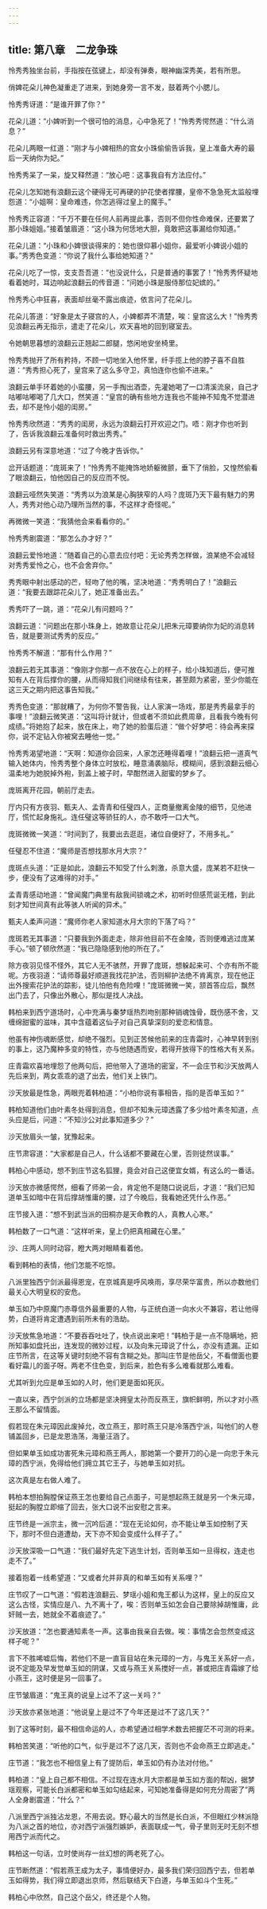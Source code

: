 ```yaml
---
---
---
```

title: 第八章　二龙争珠
---



怜秀秀独坐台前，手指按在弦键上，却没有弹奏，眼神幽深秀美，若有所思。

俏婢花朵儿神色凝重走了进来，到她身旁一言不发，鼓着两个小腮儿。

怜秀秀讶道：“是谁开罪了你？”

花朵儿道：“小婢听到一个很可怕的消息，心中急死了！”怜秀秀愕然道：“什么消息？”

花朵儿两眼一红道：“刚才与小婢相热的宫女小珠偷偷告诉我，皇上准备大寿的最后一天纳你为妃。”

怜秀秀呆了一呆，旋又释然道：“放心吧：这事我自有方法应付。”

花朵儿怎知她有浪翻云这个硬得无可再硬的护花使者撑腰，皇帝不急急死太监般埋怨道：“小姐啊：皇命难违，你怎逃得过皇上的魔手。”

怜秀秀正容道：“千万不要在任何人前再提此事，否则不但你性命难保，还要累了那小珠姐姐。”接着皱眉道：“这小珠为何恁地大胆，竟敢把这事漏给你知道。”

花朵儿道：“小珠和小婢很谈得来的：她也很仰慕小姐你，最爱听小婢说小姐的事。”秀秀色变道：“你说了我什么事给她知道？”

花朵儿吃了一惊，支支吾吾道：“也没说什么，只是普通的事罢了！”怜秀秀怀疑地看着她时，耳边响起浪翻云的传音道：“问她小珠是服侍那位妃嫔的。”

怜秀秀心中狂喜，表面却丝毫不露出痕迹，依言问了花朵儿。

花朵儿答道：“好象是太子寝宫的人，小婢都弄不清楚，唉：皇宫这么大！”怜秀秀见浪翻云再无指示，遣走了花朵儿，欢天喜地的回到寝室去。

令她朝思暮想的浪翻云正翘起二郎腿，悠闲地安坐椅里。

怜秀秀抛开了所有矜持，不顾一切地坐入他怀里，纤手揽上他的脖子喜不自胜道：“秀秀担心死了，皇宫来了这么多守卫，真怕连你也偷不进来。”

浪翻云单手环着她的小蛮腰，另一手掏出酒壶，先灌她喝了一口清溪流泉，自己才咕嘟咕嘟喝了几大口，然笑道：“皇宫的确有些地方连我也不能神不知鬼不觉潜进去，却不是怜小姐的闺房。”

怜秀秀欣然道：“秀秀的闺房，永远为浪翻云打开欢迎之门。唔：刚才你也听到了，告诉我浪翻云准备何时救出秀秀。”

浪翻云另有深意地道：“过了今晚才告诉你。”

岔开话题道：“庞斑来了！”怜秀秀不能掩饰地娇躯微颤，垂下了俏脸，又惶然偷看了眼浪翻云，怕他因自己的反应而不悦。

浪翻云哑然失笑道：“秀秀以为浪某是心胸狭窄的人吗？庞斑乃天下最有魅力的男人，秀秀对他心动乃理所当然的事，不这样才奇怪呢。”

再微微一笑道：“我猜他会来看看你的。”

怜秀秀剧震道：“那怎么办才好？”

浪翻云爱怜地道：“随着自己的心意去应付吧：无论秀秀怎样做，浪某绝不会减轻对秀秀爱怜之心，也不会舍弃你。”

秀秀眼中射出感动的芒，轻吻了他的嘴，坚决地道：“秀秀明白了！”浪翻云道：“我要去跟踪花朵儿了，她正准备出去。”

秀秀吓了一跳，道：“花朵儿有问题吗？”

浪翻云道：“问题出在那小珠身上，她故意让花朵儿把朱元璋要纳你为妃的消息转告，就是要测试秀秀的反应。”

怜秀秀不解道：“那有什么作用？”

浪翻云若无其事道：“像刚才你那一点不放在心上的样子，给小珠知道后，便可推知有人在背后撑你的腰，从而得知我们间继续有往来，甚至颇为紧密，至少你能在这三天之期内把这事告知我。”

秀秀色变道：“那就糟了，为何你不警告我，让人家演一场戏，那是秀秀最拿手的事哩！”浪翻云微笑道：“这叫将计就计，但或者不须如此费周章，且看我今晚有何成绩。”将她抱了起来，放在床上，吻了她的脸蛋后道：“做个好梦吧：待会再来探你，说不定钻入你被窝去睡他一觉。”

怜秀秀渴望地道：“天啊：知道你会回来，人家怎还睡得着哩！”浪翻云把一道真气输入她体内，怜秀秀整个身体立时放松，睡意涌袭脑际，模糊间，感到浪翻云细心温柔地为她脱掉外袍，到盖上被子时，早酣然进入甜蜜的梦乡了。

庞斑离开花园，朝前厅走去。

厅内只有方夜羽、甄夫人、孟青青和任璧四人，正商量撤离金陵的细节，见他进厅，慌忙起身施礼。连任璧这等骄狂的人，亦不敢呼一口大气。

庞斑微微一笑道：“时间到了，我要出去逛逛，诸位自便好了，不用多礼。”

任璧忍不住道：“魔师是否想找那水月大宗？”

庞斑点头道：“正是如此，浪翻云不知受了什么刺激，杀意大盛，庞某若不赶快一步，便没有了这难得的对手。”

孟青青感动地道：“曾闻魔门典里有敌我间锁魂之术，初听时但感荒诞无稽，到此刻才知世间真有此等骇人听闻的异术。”

甄夫人柔声问道：“魔师你老人家知道水月大宗的下落了吗？”

庞斑若无其事道：“只要我到外面走走，除非他目前不在金陵，否则便难逃过庞某手心。”顿了顿欣然道：“我已隐隐感到他的所在了。”

除方夜羽见怪不怪外，其它人无不骇然，开罪了庞斑，想躲起来可、个亦有所不能呢。方夜羽道：“请师尊最好顺道我找花护法，否则柳护法绝不肯离京，现在他正出外搜索花护法的踪影，徒儿怕他有危险哩！”庞斑微微一笑，颔首答应后，飘然出门去了，只像出外散心，那似是找人决战。

韩柏来到西宁道场时，心中充满与秦梦瑶热烈吻别那种销魂蚀骨，既伤感不舍，又缠绵甜蜜的滋味，其中含蕴着这仙子对自己真挚深刻的爱恋和情意。

他虽有神伤魂断感觉，却绝不强烈。见到正苦候他前来的庄青霜时，心神早转到别的事上，这乃魔种多变的特性，亦与他随遇而安，若得开放得下的性格大有关系。

庄青霜欢喜地埋怨了他两句后，把他带入了道场的密室，不一会庄节和沙天放两人先后来到，两女乖乖的退了出去，他们关上铁门。

沙天放最是性急，两眼兜着韩柏道：“小柏你说有事相告，指的是否单玉如？”

韩柏知道他们由叶素冬处得到消息，但却不知朱元璋透露了多少给叶素冬知道，点头应是后，问道：“不知沙公对此事知道多少？”

沙天放眉头一皱，犹豫起来。

庄节肃容道：“大家都是自己人，什么话都不要藏在心里，否则徒然误事。”

韩柏心中感动，想不到庄节这名狐狸，竟会对自己这便宜女婿，有这么的一番话。

沙天放亦微感愕然，细看了师弟一会，肯定他不是随口说说后，才道：“我们已知道单玉如暗中在背后撑胡惟庸的腰，过了今晚后，我看她还凭什么作恶。”

庄节接入道：“想不到武当派的田桐亦是天命教的人，真教人心寒。”

韩柏数了一口气道：“这样听来，皇上仍把真相藏在心里。”

沙、庄两人同时动容，瞪大两对眼睛看着他。

看到韩柏的表情，他们怎能不吃惊。

八派里独西宁剑派最得恩宠，在京城真是呼风唤雨，享尽荣华富贵，所以亦数他们最关心大明皇权的安危。

单玉如乃中原魔门赤尊信外最重要的人物，与正统白道一向水火不兼容，若让他得势，白道将肯定遭遇到前所未有的浩劫。

沙天放焦急地道：“不要吞吞吐吐了，快点说出来吧！”韩柏于是一点不隐瞒地，把所知事如盘托出，连发现的微妙过程，以及向朱元璋说了什么，亦没有遗漏。正如庄节所言，在这等关键时刻绝不容有含糊之处。那叫庄节是他岳父，不看僧面也要看好霜儿的面子呀。两老不住色变，到后来，脸色有多么难看就那么难看。

尤其听到允应是单玉如的人时，他们更是面如死灰。

一直以来，西宁剑派的立场都是坚决拥皇太孙而反燕王，旗帜鲜明，所以才对小燕王那么不留情面。

假若现在朱元璋因此废掉允，改立燕王，那时燕王只是冷落西宁派，叫他们的人卷铺盖回乡，已是龙恩浩荡，海量汪涵了。

但如果单玉如成功害死朱元璋和燕王两人，那她第一个要开刀的心是一向忠于朱元璋的西宁派，免得给他们拥立其它王子，与她单玉如对抗。

这次真是左右做人难了。

韩柏本想拍胸膛保证燕王怎也要给自己点面子，可是想起燕王就是另一个朱元璋，挺起的胸膛立即缩了回去，张大口说不出安慰之言来。

庄节终是一派宗主，微一沉吟后道：“现在无论如何，亦不能让单玉如控制了天下，那时不但白道遭劫，天下亦不知会变成什么样子了。”

沙天放深吸一口气道：“我们最好先定下逃生计划，否则单玉如一旦得权，连走也走不了。”

接着抱着一线希望道：“又或者允并非真的和单玉如有关系哩？”

庄节叹了一口气道：“假若连浪翻云、梦瑶小姐和鬼王都认为这样，皇上的反应又这么古怪，实情应是八、九不离十了，唉：否则单玉如怎会自己要除掉胡惟庸，此奸贼一去，她就全不着痕迹了。”

沙天放道：“怎也要通知素冬一声。这事由我亲自去做。唉：事情怎会忽然变成这样子呢？”

言下不胜唏嘘后悔，若他们不是一直盲目站在朱元璋的一方，与鬼王关系好一点，说不定能及早发觉单玉如的阴谋，又或与燕王关系搅好一点，甚或把庄青霜嫁了给小燕王，这时便是另一回事了。

庄节皱眉道：“鬼王真的说皇上过不了这一关吗？”

沙天放亦紧张地道：“他说皇上是过不了今年还是过不了这几天？”

到了这等时刻，最不相信命运的人，亦希望通过相学术数去把握茫不可测的将来。

韩柏苦笑道：“听他的口气，似乎是过不了这几天，否则也不会命燕王立即逃走。”

庄节道：“我怎也不相信皇上有了提防后，单玉如仍有办法对付他。”

韩柏道：“皇上自己都不相信。不过现在连水月大宗都是单玉如方面的帮凶，据梦瑶观察，可能长白派都密和单玉如勾结起来，可知她准备得是如何充分周密了”两人全身剧震道：“什么？”

八派里西宁派独沾龙恩，不用去说。野心最大的当然是长白派，不但眼红少林派隐为八派之首的地位，亦对西宁派强烈嫉妒，表面联成一气，骨子里则无时无刻不想用西宁派而代之。

韩柏这一句话，立时使尚存一丝幻想的两老死了心。

庄节断然道：“假若燕王成为太子，事情便好办，最多我们荣归回西宁去，但若单玉如得势，我们得立即退出京师，然后联结天下白道，与单玉如斗个生死。”

韩柏心中欣然，自己这个岳父，终还是个人物。